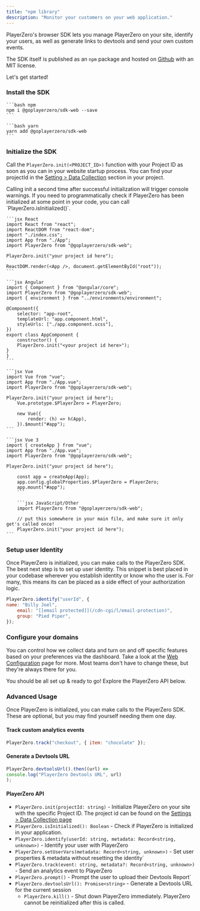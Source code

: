 ```yaml
---
title: "npm library"
description: "Monitor your customers on your web application."
---
```


PlayerZero's browser SDK lets you manage PlayerZero on your site, identify your
users, as well as generate links to devtools and send your own custom events.

The SDK itself is published as an `npm` package and hosted on
[Github](https://github.com/goplayerzero/sdk-web) with an MIT license.

Let's get started!

### Install the SDK

<CodeGroup>

    ```bash npm
    npm i @goplayerzero/sdk-web --save
    ```

    ```bash yarn
    yarn add @goplayerzero/sdk-web
    ```

</CodeGroup>

### Initialize the SDK

Call the `PlayerZero.init(<PROJECT_ID>)` function with your Project ID as soon
as you can in your website startup process. You can find your projectId in the
[Setting > Data Collection](https://go.playerzero.app/setting/data) section in
your project.

<Warning>
    Calling init a second time after successful initialization will trigger
    console warnings. If you need to programmatically check if PlayerZero has been
    initialized at some point in your code, you can call
    `PlayerZero.isInitialized()`.
</Warning>

<CodeGroup>

    ```jsx React
    import React from "react";
    import ReactDOM from "react-dom";
    import "./index.css";
    import App from "./App";
    import PlayerZero from "@goplayerzero/sdk-web";

    PlayerZero.init("your project id here");

    ReactDOM.render(<App />, document.getElementById("root"));
    ```

    ```jsx Angular
    import { Component } from "@angular/core";
    import PlayerZero from "@goplayerzero/sdk-web";
    import { environment } from "../environments/environment";

    @Component({
        selector: "app-root",
        templateUrl: "app.component.html",
        styleUrls: ["./app.component.scss"],
    })
    export class AppComponent {
        constructor() {
        PlayerZero.init("<your project id here>");
    }
    }
    ```

    ```jsx Vue
    import Vue from "vue";
    import App from "./App.vue";
    import PlayerZero from "@goplayerzero/sdk-web";

    PlayerZero.init("your project id here");
        Vue.prototype.$PlayerZero = PlayerZero;

        new Vue({
            render: (h) => h(App),
        }).$mount("#app");
    ```

    ```jsx Vue 3
    import { createApp } from "vue";
    import App from "./App.vue";
    import PlayerZero from "@goplayerzero/sdk-web";

    PlayerZero.init("your project id here");

        const app = createApp(App);
        app.config.globalProperties.$PlayerZero = PlayerZero;
        app.mount("#app");
        ```

        ```jsx JavaScript/Other
        import PlayerZero from "@goplayerzero/sdk-web";

        // put this somewhere in your main file, and make sure it only get's called once!
        PlayerZero.init("your project id here");
    ```
</CodeGroup>

### Setup user Identity

Once PlayerZero is initialized, you can make calls to the PlayerZero SDK. The
best next step is to set up user identity. This snippet is best placed in your
codebase wherever you establish identity or know who the user is. For many, this
means its can be placed as a side effect of your authorization logic.

```jsx
PlayerZero.identify("userId", {
name: "Billy Joel",
    email: "[[email protected]](/cdn-cgi/l/email-protection)",
    group: "Pied Piper",
});
```

### Configure your domains

You can control how we collect data and turn on and off specific features based
on your preferences via the dashboard. Take a look at the
[Web Configuration](/docs/domain-controls) page for more. Most teams don't have
to change these, but they're always there for you.

You should be all set up & ready to go! Explore the PlayerZero API below.

### Advanced Usage

Once PlayerZero is initialized, you can make calls to the PlayerZero SDK. These
are optional, but you may find yourself needing them one day.

#### Track custom analytics events

```jsx
PlayerZero.track("checkout", { item: "chocolate" });
```

#### Generate a Devtools URL

```jsx
PlayerZero.devtoolsUrl().then((url) =>
console.log("PlayerZero Devtools URL", url)
);
```

#### PlayerZero API

- `PlayerZero.init(projectId: string)` \- Initialize PlayerZero on your site
with the specific Project ID. The project id can be found on the
[Settings > Data Collection page](https://go.playerzero.app/setting/data)
- `PlayerZero.isInitialized(): Boolean` \- Check if PlayerZero is initialized in
your application.
- `PlayerZero.identify(userId: string, metadata: Record<string, unknown>)` \-
Identify your user with PlayerZero
- `PlayerZero.setUserVars(metadata: Record<string, unknown>)` \- Set user
properties & metadata without resetting the identity`
- `PlayerZero.track(event: string, metadata?: Record<string, unknown>)` \- Send
an analytics event to PlayerZero
- `PlayerZero.prompt()` \- Prompt the user to upload their Devtools Report`
- `PlayerZero.devtoolsUrl(): Promise<string>` \- Generate a Devtools URL for the
    current session
    - `PlayerZero.kill()` \- Shut down PlayerZero immediately. PlayerZero cannot be
    reinitialized after this is called.
